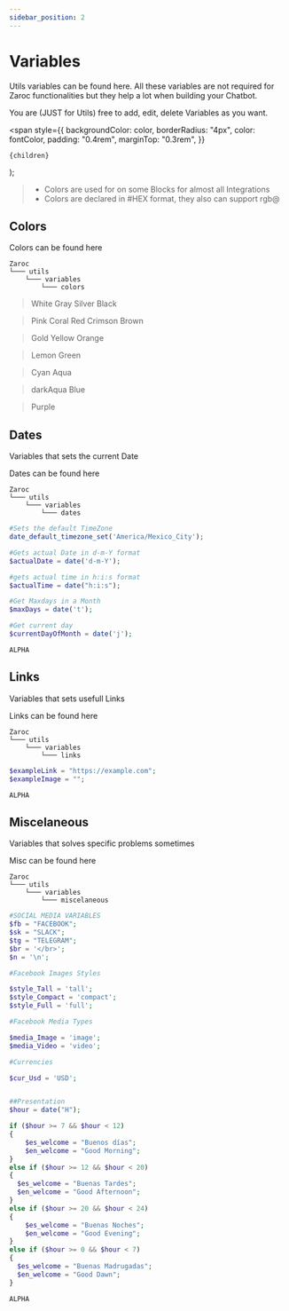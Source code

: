 ```yaml
---
sidebar_position: 2
---
```


# Variables

Utils variables can be found here. All these variables are not required for Zaroc functionalities but they help a lot when building your Chatbot.

You are (JUST for Utils) free to add, edit, delete Variables as you want.

  <span
    style={{
      backgroundColor: color,
      borderRadius: "4px",
      color: fontColor,
      padding: "0.4rem",
      marginTop: "0.3rem",
    }}
  >
    {children}
  </span>
);


> - Colors are used for on some Blocks for almost all Integrations
> - Colors are declared in #HEX format, they also can support rgb@

## Colors

Colors can be found here

```shell
Zaroc
└─── utils
    └─── variables
        └─── colors
```

> <Highlight fontColor="#000000" color="#ffffff">
>   White
> </Highlight> <Highlight color="#d3d3d3">Gray</Highlight> <Highlight color="#D1D1D1">
>   Silver
> </Highlight> <Highlight color="#000000">Black</Highlight>

> <Highlight color="#F08080">Pink</Highlight> <Highlight color="#FF5733">
>   Coral
> </Highlight> <Highlight color="#E74C3C">Red</Highlight> <Highlight color="#A93226">
>   Crimson
> </Highlight> <Highlight color="#964B00">Brown</Highlight>

> <Highlight color="#DDAE25">Gold</Highlight> <Highlight color="#F4D03F">
>   Yellow
> </Highlight> <Highlight color="#F39C12">Orange</Highlight>

> <Highlight color="#BDDD25">Lemon</Highlight> <Highlight color="#2EC13E">
>   Green
> </Highlight>

> <Highlight color="#1ABC9C">Cyan</Highlight> <Highlight color="#13BFB1">
>   Aqua
> </Highlight>

> <Highlight color="#147DBF">darkAqua</Highlight> <Highlight color="#452EC1">
>   Blue
> </Highlight>

> <Highlight color="#8E44AD">Purple</Highlight>

## Dates

Variables that sets the current Date

Dates can be found here

```shell
Zaroc
└─── utils
    └─── variables
        └─── dates
```

<Tabs>
<TabItem value="php" label="PHP">

```php
#Sets the default TimeZone
date_default_timezone_set('America/Mexico_City');

#Gets actual Date in d-m-Y format
$actualDate = date('d-m-Y');

#gets actual time in h:i:s format
$actualTime = date("h:i:s");

#Get Maxdays in a Month
$maxDays = date('t');

#Get current day
$currentDayOfMonth = date('j');
```

</TabItem>
<TabItem value="nodejs" label="Node.js">

```nodejs
ALPHA
```

</TabItem>
</Tabs>

## Links

Variables that sets usefull Links

Links can be found here

```shell
Zaroc
└─── utils
    └─── variables
        └─── links
```

<Tabs>
<TabItem value="php" label="PHP">

```php
$exampleLink = "https://example.com";
$exampleImage = "";
```

</TabItem>
<TabItem value="nodejs" label="Node.js">

```nodejs
ALPHA
```

</TabItem>
</Tabs>

## Miscelaneous

Variables that solves specific problems sometimes

Misc can be found here

```shell
Zaroc
└─── utils
    └─── variables
        └─── miscelaneous
```

<Tabs>
<TabItem value="php" label="PHP">

```php
#SOCIAL MEDIA VARIABLES
$fb = "FACEBOOK";
$sk = "SLACK";
$tg = "TELEGRAM";
$br = '</br>';
$n = '\n';

#Facebook Images Styles

$style_Tall = 'tall';
$style_Compact = 'compact';
$style_Full = 'full';

#Facebook Media Types

$media_Image = 'image';
$media_Video = 'video';

#Currencies

$cur_Usd = 'USD';


##Presentation
$hour = date("H");

if ($hour >= 7 && $hour < 12)
{
    $es_welcome = "Buenos días";
    $en_welcome = "Good Morning";
}
else if ($hour >= 12 && $hour < 20)
{
  $es_welcome = "Buenas Tardes";
  $en_welcome = "Good Afternoon";
}
else if ($hour >= 20 && $hour < 24)
{
    $es_welcome = "Buenas Noches";
    $en_welcome = "Good Evening";
}
else if ($hour >= 0 && $hour < 7)
{
  $es_welcome = "Buenas Madrugadas";
  $en_welcome = "Good Dawn";
}
```

</TabItem>
<TabItem value="nodejs" label="Node.js">

```nodejs
ALPHA
```

</TabItem>
</Tabs>
